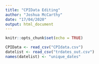 ```yaml
---
title: "CPIData Editing"
author: "Joshua McCarthy"
date: "17/04/2020"
output: html_document
---
```


```r
knitr::opts_chunk$set(echo = TRUE)
```

```r
CPIData <- read_csv("CPIdata.csv")
datelist <- read_csv("trdates_out.csv")
names(datelist) <- "unique_dates"
```

```r

```

